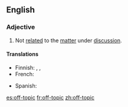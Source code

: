 ==English==

===Adjective===
{{en-adj|head=[[off]]-[[topic]]}}

# Not [[related]] to the [[matter]] under [[discussion]].

====Translations====
{{trans-top|not related to the matter being discussed}}
* Finnish: {{t-|fi|asiaan kuulumaton}}, {{t-|fi|epäasiallinen}}, {{t+|fi|asiaton}}
* French: {{t+|fr|hors-sujet|m}}
{{trans-mid}}
* Spanish: {{t-|es|fuera de tema}}
{{trans-bottom}}

[[es:off-topic]]
[[fr:off-topic]]
[[zh:off-topic]]